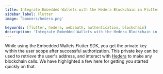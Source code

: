 ```yaml
---
title: Integrate Embedded Wallets with the Hedera Blockchain in Flutter
sidebar_label: Flutter
image: 'banners/hedera.png'

keywords: [flutter, hedera, web3auth, authentication, blockchain]
description: 'Integrate Embedded Wallets with the Hedera Blockchain in Flutter | Embedded Wallets'
---
```



<SEO
  title="Integrate Embedded Wallets with the Hedera Blockchain in Flutter"
  description="Integrate Embedded Wallets with the Hedera Blockchain in Flutter | Embedded Wallets"
  image="https://web3auth.io/docs/banners/hedera.png"
  slug="/embedded-wallets/connect-blockchain/evm/hedera/flutter"
/>

While using the Embedded Wallets Flutter SDK, you get the private key within the user scope after successful authorization. This private key can be used to retrieve the user's address, and interact with [Hedera](https://hedera.com/) to make any blockchain calls. We have highlighted a few here for getting you started quickly on that.

<EVMInteraction />
